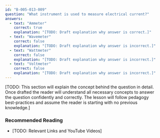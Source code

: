 ```yaml
---
id: "B-005-013-009"
question: "What instrument is used to measure electrical current?"
answers:
  - text: "Ammeter"
    correct: true
    explanation: "[TODO: Draft explanation why answer is correct.]"
  - text: "Wavemeter"
    correct: false
    explanation: "[TODO: Draft explanation why answer is incorrect.]"
  - text: "Wattmeter"
    correct: false
    explanation: "[TODO: Draft explanation why answer is incorrect.]"
  - text: "Voltmeter"
    correct: false
    explanation: "[TODO: Draft explanation why answer is incorrect.]"
---
```


[TODO: This section will explain the concept behind the question in detail. Once drafted the reader will understand all necessary concepts to answer the question confidently and correctly. The lesson will follow pedagogy best-practices and assume the reader is starting with no previous knowledge.]

### Recommended Reading

- [TODO: Relevant Links and YouTube Videos]
